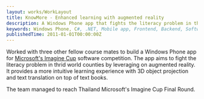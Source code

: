 ```yaml
---
layout: works/WorkLayout
title: KnowMore - Enhanced learning with augmented reality
description: A Windows Phone app that fights the literacy problem in thrid world counties by leveraging on augmented reality
keywords: Windows Phone, C#, .NET, Mobile app, Frontend, Backend, Software competition, Chulalongkorn University, Microsoft
publishedTime: 2011-01-01T00:00:00Z
---
```


Worked with three other fellow course mates to build a Windows Phone app for [Microsoft's Imagine Cup](https://imaginecup.microsoft.com)
software competition. The app aims to fight the literacy problem in thrid world counties by leveraging on augmented reality. It provides
a more intuitive learning experience with 3D object projection and text translation on top of text books.

The team managed to reach Thailand Microsoft's Imagine Cup Final Round.
